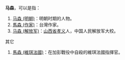 '''马森'''，可以是指：
# [[马森_(明朝)|马森 (明朝)]]：明朝时期的人物。
# [[馬森_(作家)|馬森 (作家)]]：台灣作家。
# [[马森_(解放军)|马森 (解放军)]]：[[山西省|山西省]][[孝义|孝义]]人，中国人民解放军大校。

其它
# [[馬森_(維琪法國)|馬森 (維琪法國)]]：在加彭戰役中自殺的維琪法國指揮官。
{{消歧义|S森|cat=二字马姓人名消歧义}}